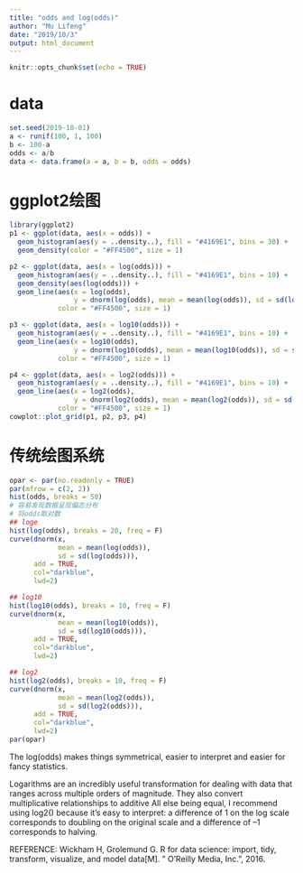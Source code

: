 ```yaml
---
title: "odds and log(odds)"
author: "Mu Lifeng"
date: "2019/10/3"
output: html_document
---
```


```r
knitr::opts_chunk$set(echo = TRUE)
```

# data
```r
set.seed(2019-10-01)
a <- runif(100, 1, 100)
b <- 100-a
odds <- a/b
data <- data.frame(a = a, b = b, odds = odds)
```

# ggplot2绘图
```r
library(ggplot2)
p1 <- ggplot(data, aes(x = odds)) + 
  geom_histogram(aes(y = ..density..), fill = "#4169E1", bins = 30) + 
  geom_density(color = "#FF4500", size = 1)

p2 <- ggplot(data, aes(x = log(odds))) + 
  geom_histogram(aes(y = ..density..), fill = "#4169E1", bins = 10) +
  geom_density(aes(log(odds))) +
  geom_line(aes(x = log(odds), 
                y = dnorm(log(odds), mean = mean(log(odds)), sd = sd(log(odds)))),
            color = "#FF4500", size = 1)

p3 <- ggplot(data, aes(x = log10(odds))) + 
  geom_histogram(aes(y = ..density..), fill = "#4169E1", bins = 10) +
  geom_line(aes(x = log10(odds), 
                y = dnorm(log10(odds), mean = mean(log10(odds)), sd = sd(log10(odds)))),
            color = "#FF4500", size = 1)

p4 <- ggplot(data, aes(x = log2(odds))) + 
  geom_histogram(aes(y = ..density..), fill = "#4169E1", bins = 10) +
  geom_line(aes(x = log2(odds), 
                y = dnorm(log2(odds), mean = mean(log2(odds)), sd = sd(log2(odds)))),
            color = "#FF4500", size = 1)
cowplot::plot_grid(p1, p2, p3, p4)
```

# 传统绘图系统
```r
opar <- par(no.readonly = TRUE)
par(mfrow = c(2, 2))
hist(odds, breaks = 50)
# 容易发现数据呈现偏态分布
# 将odds取对数
## loge
hist(log(odds), breaks = 20, freq = F)
curve(dnorm(x, 
            mean = mean(log(odds)),
            sd = sd(log(odds))),
      add = TRUE,
      col="darkblue", 
      lwd=2)

## log10
hist(log10(odds), breaks = 10, freq = F)
curve(dnorm(x, 
            mean = mean(log10(odds)),
            sd = sd(log10(odds))),
      add = TRUE,
      col="darkblue", 
      lwd=2)

## log2
hist(log2(odds), breaks = 10, freq = F)
curve(dnorm(x, 
            mean = mean(log2(odds)),
            sd = sd(log2(odds))),
      add = TRUE,
      col="darkblue", 
      lwd=2)
par(opar)
```

The log(odds) makes things symmetrical, easier to interpret 
and easier for fancy statistics.

Logarithms are an incredibly useful transformation for dealing
with data that ranges across multiple orders of magnitude. They
also convert multiplicative relationships to additive
All else being equal, I recommend using log2() because it’s easy
to interpret: a difference of 1 on the log scale corresponds to
doubling on the original scale and a difference of –1 corresponds
to halving.

REFERENCE: 
Wickham H, Grolemund G. R for data science: import, tidy, transform, visualize, and model data[M]. " O'Reilly Media, Inc.", 2016.